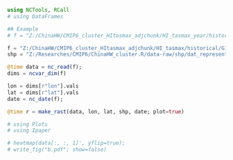 ```julia
using NCTools, RCall
# using DataFrames

```


```julia
## Example
# f = "Z:/ChinaHW/CMIP6_cluster_HItasmax_adjchunk/HI_tasmax_year/historical/G100_HI_tasmax_adj_year_ACCESS-CM2_historical_r1i1p1f1_gn_18500101-20141231.nc"

f = "Z:/ChinaHW/CMIP6_cluster_HItasmax_adjchunk/HI_tasmax/historical/G100_HI_tasmax_adj_day_ACCESS-CM2_historical_r1i1p1f1_gn_18500101-20141231.nc"
shp = "Z:/Researches/CMIP6/ChinaHW_cluster.R/data-raw/shp/dat_representive_regions.shp"

@time data = nc_read(f);
dims = ncvar_dim(f)

lon = dims[r"lon"].vals
lat = dims[r"lat"].vals
date = nc_date(f);

@time r = make_rast(data, lon, lat, shp, date; plot=true)
```

```julia
# using Plots
# using Ipaper

# heatmap(data[:, :, 1]', yflip=true);
# write_fig("b.pdf"; show=false)
```
